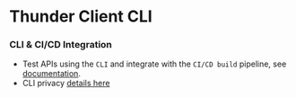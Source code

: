 # Thunder Client CLI

### CLI & CI/CD Integration
- Test APIs using the `CLI` and integrate with the `CI/CD build` pipeline, see [documentation](https://rangav.medium.com/d91eb5c71d8e).
- CLI privacy [details here](/others/privacy)